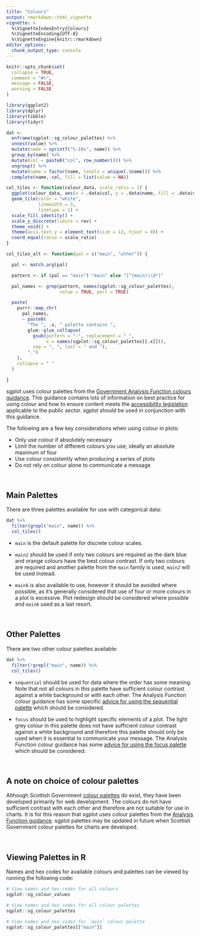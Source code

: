 ```yaml
---
title: "Colours"
output: rmarkdown::html_vignette
vignette: >
  %\VignetteIndexEntry{Colours}
  %\VignetteEncoding{UTF-8}
  %\VignetteEngine{knitr::rmarkdown}
editor_options: 
  chunk_output_type: console
---
```


```r
knitr::opts_chunk$set(
  collapse = TRUE,
  comment = "#>",
  message = FALSE,
  warning = FALSE
)
```

```r

library(ggplot2)
library(dplyr)
library(tibble)
library(tidyr)

dat <-
  enframe(sgplot::sg_colour_palettes) %>%
  unnest(value) %>%
  mutate(name = sprintf("%-10s", name)) %>%
  group_by(name) %>%
  mutate(col = paste0("col", row_number())) %>%
  ungroup() %>%
  mutate(name = factor(name, levels = unique(.$name))) %>%
  complete(name, col, fill = list(value = NA))

col_tiles <- function(colour_data, scale_ratio = 1) {
  ggplot(colour_data, aes(x = .data$col, y = .data$name, fill = .data$value)) +
  geom_tile(color = "white",
            linewidth = 3,
            linetype = 1) +
  scale_fill_identity() +
  scale_y_discrete(limits = rev) +
  theme_void() +
  theme(axis.text.y = element_text(size = 12, hjust = 0)) +
  coord_equal(ratio = scale_ratio)
}

col_tiles_alt <- function(pal = c("main", "other")) {

  pal <- match.arg(pal)

  pattern <- if (pal == "main") "main" else "[^(main)\\d*]"

  pal_names <- grep(pattern, names(sgplot::sg_colour_palettes),
                    value = TRUE, perl = TRUE)

  paste(
    purrr::map_chr(
      pal_names,
      ~ paste0(
        "The ", .x, " palette contains ",
        glue::glue_collapse(
          gsub(pattern = "-", replacement = " ",
               x = names(sgplot::sg_colour_palettes[[.x]])),
          sep = ", ", last = " and "),
        ".")
    ),
    collapse = " "
  )

}

```

sgplot uses colour palettes from the [Government Analysis Function colours guidance](https://analysisfunction.civilservice.gov.uk/policy-store/data-visualisation-colours-in-charts/). This guidance contains lots of information on best practice for using colour and how to ensure content meets the [accessibility legislation](https://www.w3.org/TR/WCAG21/) applicable to the public sector. sgplot should be used in conjunction with this guidance. 

The following are a few key considerations when using colour in plots:

* Only use colour if absolutely necessary
* Limit the number of different colours you use; ideally an absolute maximum of four
* Use colour consistently when producing a series of plots
* Do not rely on colour alone to communicate a message

<br>

## Main Palettes

There are three palettes available for use with categorical data:

```r

dat %>%
  filter(grepl("main", name)) %>%
  col_tiles()

```

* `main` is the default palette for discrete colour scales.

* `main2` should be used if only two colours are required as the dark blue and orange colours have the best colour contrast. If only two colours are required and another palette from the `main` family is used, `main2` will be used instead.

* `main6` is also available to use, however it should be avoided where possible, as it's generally considered that use of four or more colours in a plot is excessive. Plot redesign should be considered where possible and `main6` used as a last resort.

<br>

## Other Palettes

There are two other colour palettes available: 

```r

dat %>%
  filter(!grepl("main", name)) %>%
  col_tiles()

```

* `sequential` should be used for data where the order has some meaning. Note that not all colours in this palette have sufficient colour contrast against a white background or with each other. The Analysis Function colour guidance has some specific  [advice for using the sequential palette](https://analysisfunction.civilservice.gov.uk/policy-store/data-visualisation-colours-in-charts/#section-6) which should be considered.

* `focus` should be used to highlight specific elements of a plot. The light grey colour in this palette does not have sufficient colour contrast against a white background and therefore this palette should only be used when it is essential to communicate your message. The Analysis Function colour guidance has some [advice for using the focus palette](https://analysisfunction.civilservice.gov.uk/policy-store/data-visualisation-colours-in-charts/#section-7) which should be considered.

<br>


## A note on choice of colour palettes

Although Scottish Government [colour palettes](https://designsystem.gov.scot/styles/colour-customisation/) do exist, they have been developed primarily for web development. The colours do not have sufficient contrast with each other and therefore are not suitable for use in charts. It is for this reason that sgplot uses colour palettes from the [Analysis Function guidance](https://analysisfunction.civilservice.gov.uk/policy-store/data-visualisation-colours-in-charts/). sgplot palettes may be updated in future when Scottish Government colour palettes for charts are developed.

<br>

## Viewing Palettes in R

Names and hex codes for available colours and palettes can be viewed by running the following code:

```r
# View names and hex codes for all colours
sgplot::sg_colour_values

# View names and hex codes for all colour palettes
sgplot::sg_colour_palettes

# View names and hex codes for `main` colour palette
sgplot::sg_colour_palettes[["main"]]
```
